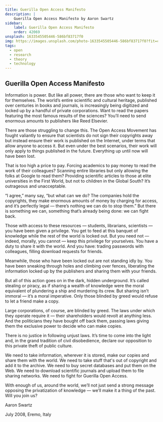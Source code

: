 ```yaml
---
title: Guerilla Open Access Manifesto
description: |
    Guerilla Open Access Manifesto by Aaron Swartz
sidebar:
    label: Guerilla Open Access Manifesto
    order: 42069
unsplash: 1633545505446-586bf83717f0
img: https://images.unsplash.com/photo-1633545505446-586bf83717f0?fit=crop&w=1400&h=700&q=75
tags:
  - open
  - research
  - theory
  - technology
---
```



## Guerilla Open Access Manifesto

Information is power.
But like all power, there are those who want to keep it for themselves.
The world’s entire scientific and cultural heritage, published over centuries in books and journals, is increasingly being digitized and locked up by a handful of private corporations.
Want to read the papers featuring the most famous results of the sciences?
You’ll need to send enormous amounts to publishers like Reed Elsevier.

There are those struggling to change this.
The Open Access Movement has fought valiantly to ensure that scientists do not sign their copyrights away but instead ensure their work is published on the Internet, under terms that allow anyone to access it.
But even under the best scenarios, their work will only apply to things published in the future.
Everything up until now will have been lost.

That is too high a price to pay.
Forcing academics to pay money to read the work of their colleagues?
Scanning entire libraries but only allowing the folks at Google to read them?
Providing scientific articles to those at elite universities in the First World, but not to children in the Global South?
It’s outrageous and unacceptable.

“I agree,” many say, “but what can we do? The companies hold the copyrights, they make enormous amounts of money by charging for access, and it’s perfectly legal — there’s nothing we can do to stop them.”
But there is something we can, something that’s already being done: we can fight back.

Those with access to these resources — students, librarians, scientists — you have been given a privilege.
You get to feed at this banquet of knowledge while the rest of the world is locked out.
But you need not — indeed, morally, you cannot — keep this privilege for yourselves.
You have a duty to share it with the world.
And you have: trading passwords with colleagues, filling download requests for friends.

Meanwhile, those who have been locked out are not standing idly by.
You have been sneaking through holes and climbing over fences, liberating the information locked up by the publishers and sharing them with your friends.

But all of this action goes on in the dark, hidden underground.
It’s called stealing or piracy, as if sharing a wealth of knowledge were the moral equivalent of plundering a ship and murdering its crew.
But sharing isn’t immoral — it’s a moral imperative.
Only those blinded by greed would refuse to let a friend make a copy.

Large corporations, of course, are blinded by greed.
The laws under which they operate require it — their shareholders would revolt at anything less.
And the politicians they have bought off back them, passing laws giving them the exclusive power to decide who can make copies.

There is no justice in following unjust laws.
It’s time to come into the light and, in the grand tradition of civil disobedience, declare our opposition to this private theft of public culture.

We need to take information, wherever it is stored, make our copies and share them with the world.
We need to take stuff that's out of copyright and add it to the archive.
We need to buy secret databases and put them on the Web.
We need to download scientific journals and upload them to file sharing networks.
We need to fight for Guerilla Open Access.

With enough of us, around the world, we’ll not just send a strong message opposing the privatization of knowledge — we’ll make it a thing of the past.
Will you join us?

Aaron Swartz

July 2008, Eremo, Italy
